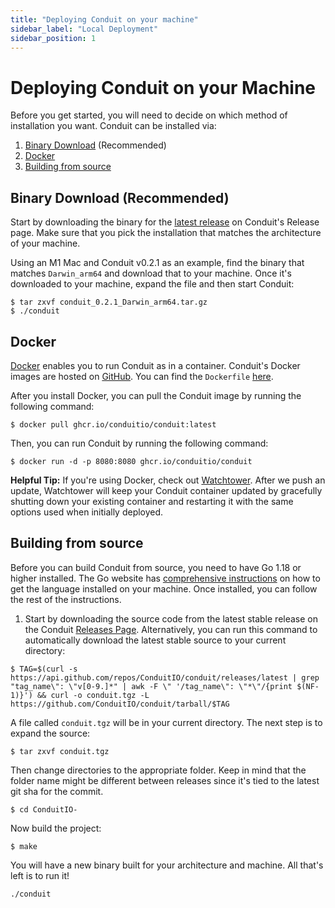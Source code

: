 ```yaml
---
title: "Deploying Conduit on your machine"
sidebar_label: "Local Deployment"
sidebar_position: 1
---
```


# Deploying Conduit on your Machine

Before you get started, you will need to decide on which method of installation you want. Conduit can be installed via:

1. [Binary Download](#binary-download) (Recommended)
2. [Docker](#docker)
3. [Building from source](#building-from-source)


## Binary Download (Recommended)

Start by downloading the binary for the [latest release](https://github.com/ConduitIO/conduit/releases/latest) on Conduit's Release page. Make sure that you pick the installation that matches the architecture of your machine.

Using an M1 Mac and Conduit v0.2.1 as an example, find the binary that matches `Darwin_arm64` and download that to your machine. Once it's downloaded to your machine, expand the file and then start Conduit:

```shell
$ tar zxvf conduit_0.2.1_Darwin_arm64.tar.gz
$ ./conduit
```


## Docker

[Docker](https://docs.docker.com/) enables you to run Conduit as in a container. Conduit's Docker images are hosted on [GitHub](https://github.com/ConduitIO/conduit/pkgs/container/conduit). You can find the `Dockerfile` [here](https://github.com/ConduitIO/conduit/blob/main/Dockerfile).

After you install Docker, you can pull the Conduit image by running the following command:

```shell
$ docker pull ghcr.io/conduitio/conduit:latest
```
Then, you can run Conduit by running the following command:

```shell
$ docker run -d -p 8080:8080 ghcr.io/conduitio/conduit
```

**Helpful Tip:** If you're using Docker, check out [Watchtower](https://containrrr.dev/watchtower/). After we push an update, Watchtower will keep your Conduit container updated by gracefully shutting down your existing container and restarting it with the same options used when initially deployed.

## Building from source

Before you can build Conduit from source, you need to have Go 1.18 or higher installed. The Go website has [comprehensive instructions](https://go.dev/doc/install) on how to get the language installed on your machine. Once installed, you can follow the rest of the instructions.

1. Start by downloading the source code from the latest stable release on the Conduit [Releases Page](https://github.com/ConduitIO/conduit/releases/latest). Alternatively, you can run this command to automatically download the latest stable source to your current directory:

```shell
$ TAG=$(curl -s https://api.github.com/repos/ConduitIO/conduit/releases/latest | grep "tag_name\": \"v[0-9.]*" | awk -F \" '/tag_name\": \"*\"/{print $(NF-1)}') && curl -o conduit.tgz -L https://github.com/ConduitIO/conduit/tarball/$TAG
```

A file called `conduit.tgz` will be in your current directory. The next step is to expand the source:

```shell
$ tar zxvf conduit.tgz
```

Then change directories to the appropriate folder. Keep in mind that the folder name might be different between releases since it's tied to the latest git sha for the commit.

```shell
$ cd ConduitIO-
```

Now build the project:

```shell
$ make
```

You will have a new binary built for your architecture and machine. All that's left is to run it!

```shell
./conduit
```

